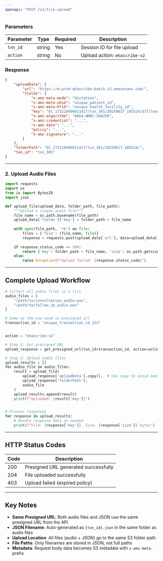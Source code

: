 ```yaml
---
openapi: "POST /v1/file-upload"
---
```



### Parameters
| Parameter | Type | Required | Description |
|-----------|------|----------|-------------|
| `txn_id` | string | Yes | Session ID for file upload |
| `action` | string | No | Upload action: `ekascribe-v2` |


### Response
```json
{
    "uploadData": {
        "url": "https://m-prod-ekascribe-batch.s3.amazonaws.com/",
        "fields": {
            "x-amz-meta-mode": "dictation",
            "x-amz-meta-uhid": "unique_patient_id",
            "x-amz-meta-hfid": "unique_health_facility_id",
            "key": "EC_173210496011417/txn_301/20250617_105524/${filename}",
            "x-amz-algorithm": "AWS4-HMAC-SHA256",
            "x-amz-credential": "...",
            "x-amz-date": "...",
            "policy": "...",
            "x-amz-signature": "..."
        }
    },
    "folderPath": "EC_173210496011417/txn_301/20250617_105524/",
    "txn_id": "txn_301"
}
```

---

### 2. Upload Audio Files
```python
import requests
import os
from io import BytesIO
import json

def upload_file(upload_data, folder_path, file_path):
    """Upload a single audio file"""
    file_name = os.path.basename(file_path)
    upload_data['fields']['key'] = folder_path + file_name
    
    with open(file_path, 'rb') as file:
        files = {'file': (file_name, file)}
        response = requests.post(upload_data['url'], data=upload_data['fields'], files=files)
    
    if response.status_code == 204:
        return {'key': folder_path + file_name, 'size': os.path.getsize(file_path)}
    else:
        raise Exception(f"Upload failed: {response.status_code}")
```

---

## Complete Upload Workflow

```python
# Collect all audio files in a list
audio_files = [
    "/path/to/consultation_audio.wav",
    "/path/to/follow_up_audio.wav"
]

# Same as the one used in presigned url
transaction_id = "unique_transaction_id_123"


action = "ekascribe-v2"

# Step 1: Get presigned URL
upload_response = get_presigned_url(txn_id=transaction_id, action=action)

# Step 2: Upload audio files
upload_results = []
for audio_file in audio_files:
    result = upload_file(
        upload_response['uploadData'].copy(),  # Use copy to avoid modifying original
        upload_response['folderPath'],
        audio_file
    )
    upload_results.append(result)
    print(f"Uploaded: {result['key']}")


# Process responses
for response in upload_results:
    # Handle response data as needed
    print(f"File: {response['key']}, Size: {response['size']} bytes")
```

---



## HTTP Status Codes

| Code | Description |
|------|-------------|
| 200 | Presigned URL generated successfully |
| 204 | File uploaded successfully |
| 403 | Upload failed (expired policy) |

---

## Key Notes

- **Same Presigned URL**: Both audio files and JSON use the same presigned URL from the API
- **JSON Filename**: Auto-generated as `{txn_id}.json` in the same folder as audio files
- **Upload Location**: All files (audio + JSON) go to the same S3 folder path
- **File Paths**: Only filenames are stored in JSON, not full paths
- **Metadata**: Request body data becomes S3 metadata with `x-amz-meta-` prefix